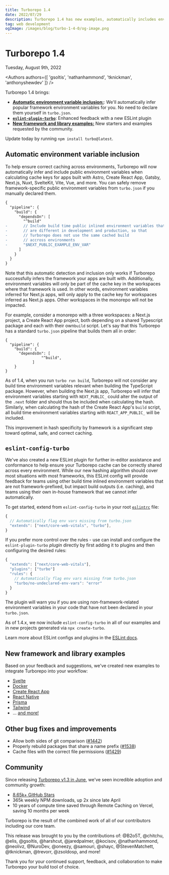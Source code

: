```yaml
---
title: Turborepo 1.4
date: 2022/07/29
description: Turborepo 1.4 has new examples, automatically includes environment variables, and more!
tag: web development
ogImage: /images/blog/turbo-1-4-0/og-image.png
---
```


# Turborepo 1.4


<div className="text-sm mt-2 text-center text-gray-500 dark:text-gray-400">Tuesday, August 9th, 2022</div>

<Authors authors={[ 'gsoltis', 'nathanhammond', 'tknickman', 'anthonyshewdev' ]} />

Turborepo 1.4 brings:

- [**Automatic environment variable inclusion:**](#automatic-environment-variable-inclusion): We'll automatically infer popular framework environment variables for you. No need to declare them yourself in `turbo.json`.
- [**`eslint-plugin-turbo`**](#eslint-plugin-turbo): Enhanced feedback with a new ESLint plugin
- [**New framework and library examples:**](#new-framework-and-library-examples) New starters and examples requested by the community.

Update today by running `npm install turbo@latest`.

## Automatic environment variable inclusion

To help ensure correct caching across environments, Turborepo will now automatically infer and include public environment variables when calculating cache keys for apps built with Astro, Create React App, Gatsby, Next.js, Nuxt, SvelteKit, Vite, Vue, and more. You can safely remove framework-specific public environment variables from `turbo.json` if you manually declared them.

```diff filename="turbo.json"
{
  "pipeline": {
    "build": {
      "dependsOn": [
        "^build"
-       // Include build time public inlined environment variables that
-       // are different in development and production, so that
-       // Turborepo does not use the same cached build
-       // accross environments
-       "$NEXT_PUBLIC_EXAMPLE_ENV_VAR"
      ]
    }
  }
}
```

Note that this automatic detection and inclusion only works if Turborepo successfully infers the framework your apps are built with. Additionally, environment variables will only be part of the cache key in the workspaces where that framework is used. In other words, environment variables inferred for Next.js apps, will only apply to the cache key for workspaces inferred as Next.js apps. Other workspaces in the monorepo will not be impacted.

For example, consider a monorepo with a three workspaces: a Next.js project, a Create React App project, both depending on a shared Typescript package and each with their own`build` script. Let's say that this Turborepo has a standard `turbo.json` pipeline that builds them all in order:

```jsonc filename="turbo.json"
{
  "pipeline": {
    "build": {
      "dependsOn": [
				"^build",
			]
    }
}
```

As of 1.4, when you run `turbo run build`, Turborepo will not consider any build time environment variables relevant when building the TypeScript package. However, when building the Next.js app, Turborepo will infer that environment variables starting with `NEXT_PUBLIC_` could alter the output of the `.next` folder and should thus be included when calculating the hash. Similarly, when calculating the hash of the Create React App's `build` script, all build time environment variables starting with `REACT_APP_PUBLIC_` will be included.

This improvement in hash specificity by framework is a significant step toward optimal, safe, and correct caching.

## `eslint-config-turbo`

We've also created a new ESLint plugin for further in-editor assistance and conformance to help ensure your Turborepo cache can be correctly shared across every environment. While our new hashing algorithm should cover most situations with most frameworks, this ESLint config will provide feedback for teams using other build time inlined environment variables that are not framework-prefixed, but impact build outputs (i.e. caching), and teams using their own in-house framework that we cannot infer automatically.

To get started, extend from `eslint-config-turbo` in your root [`eslintrc`](https://eslint.org/docs/latest/user-guide/configuring/configuration-files#configuration-file-formats) file:

```jsx
{
  // Automatically flag env vars missing from turbo.json
  "extends": ["next/core-web-vitals", "turbo"],
}
```

If you prefer more control over the rules - use can install and configure the `eslint-plugin-turbo` _plugin_ directly by first adding it to plugins and then configuring the desired rules:

```jsx
{
  "extends": ["next/core-web-vitals"],
  "plugins": ["turbo"]
  "rules": {
    // Automatically flag env vars missing from turbo.json
    "turbo/no-undeclared-env-vars": "error"
  }
}
```

The plugin will warn you if you are using non-framework-related environment variables in your code that have not been declared in your `turbo.json`.

As of 1.4.x, we now include `eslint-config-turbo` in all of our examples and in new projects generated via `npx create-turbo`.

Learn more about ESLint configs and plugins in the [ESLint docs](https://eslint.org/docs/latest/).

## New framework and library examples

Based on your feedback and suggestions, we've created new examples to integrate Turborepo into your workflow:

- [Svelte](https://github.com/vercel/turborepo/tree/main/examples/with-svelte)
- [Docker](https://github.com/vercel/turborepo/tree/main/examples/with-docker)
- [Create React App](https://github.com/vercel/turborepo/tree/main/examples/with-create-react-app)
- [React Native](https://github.com/vercel/turborepo/tree/main/examples/with-react-native-web)
- [Prisma](https://github.com/vercel/turborepo/tree/main/examples/with-prisma)
- [Tailwind](https://github.com/vercel/turborepo/tree/main/examples/with-tailwind)
- … [and more!](https://github.com/vercel/turborepo/tree/main/examples)

## Other bug fixes and improvements

- Allow both sides of git comparison ([#1442](https://github.com/vercel/turborepo/pull/1442))
- Properly rebuild packages that share a name prefix ([#1538](https://github.com/vercel/turborepo/pull/1538))
- Cache files with the correct file permissions ([#1429](https://github.com/vercel/turborepo/pull/1429))

## Community

Since releasing [Turborepo v1.3 in June](notion://www.notion.so/blog/turbo-1-3-0), we've seen incredible adoption and community growth:

- [8.65k+ GitHub Stars](https://github.com/vercel/turborepo)
- 365k weekly NPM downloads, up 2x since late April
- 10 years of compute time saved through Remote Caching on Vercel, saving 10 months per week

Turborepo is the result of the combined work of all of our contributors including our core team.

This release was brought to you by the contributions of: @B2o5T, @chitchu, @elis, @gsoltis, @harshcut, @jaredpalmer, @kocisov, @nathanhammond, @neolivz, @NuroDev, @oneezy, @samouri, @shayc, @StevenMatchett, @tknickman, @trevorr, @zsoldosp, and more!

Thank you for your continued support, feedback, and collaboration to make Turborepo your build tool of choice.
